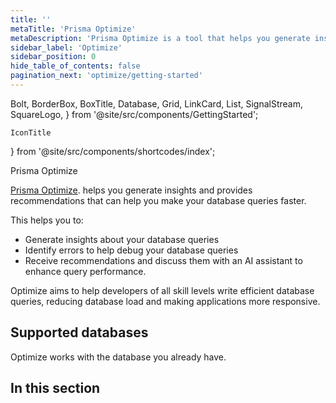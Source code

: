 ```yaml
---
title: ''
metaTitle: 'Prisma Optimize'
metaDescription: 'Prisma Optimize is a tool that helps you generate insights on your queries and recommends performance optimizations.'
sidebar_label: 'Optimize'
sidebar_position: 0
hide_table_of_contents: false
pagination_next: 'optimize/getting-started'
---
```


  Bolt,
  BorderBox,
  BoxTitle,
  Database,
  Grid,
  LinkCard,
  List,
  SignalStream,
  SquareLogo,
} from '@site/src/components/GettingStarted';

    IconTitle
} from '@site/src/components/shortcodes/index';


<IconTitle heading="h1" icon="fa-solid fa-magnifying-glass-chart" iconColor="#16A394" >Prisma Optimize</IconTitle>

[Prisma Optimize](https://www.prisma.io/optimize?utm_source=docs). helps you generate insights and provides recommendations that can help you make your database queries faster. 

This helps you to:

- Generate insights about your database queries
- Identify errors to help debug your database queries
- Receive recommendations and discuss them with an AI assistant to enhance query performance.

Optimize aims to help developers of all skill levels write efficient database queries, reducing database load and making applications more responsive.

<Grid>
  <LinkCard
    icon="fa-solid fa-arrow-right"
    title="Get started"
    desc="Start analyzing the prisma queries in your app in 5 minutes."
    link="/optimize/getting-started"
  />
  <LinkCard
    icon="fa-brands fa-github"
    title="Examples"
    desc="Explore our ready-to-run examples using Optimize."
    link="https://github.com/prisma/prisma-examples?tab=readme-ov-file#prisma-optimize"
  />
</Grid>


## Supported databases

Optimize works with the database you already have.

<List framed>
    <SquareLogo
        url="/optimize/getting-started"
        image={'/img/technologies/postgresqlsimple.svg'}
        tech="PostgreSQL"
    />
    <SquareLogo
        url="/optimize/getting-started"
        image={'/img/technologies/mysqlsimple.svg'}
        tech="MySQL"
    />
    <SquareLogo
        url="/optimize/getting-started"
        image={'/img/technologies/mariadb.svg'}
        imageDark={'/img/technologies/mariadbdark.svg'}
        tech="MariaDB"
    />
    <SquareLogo
        url="/optimize/getting-started"
        image={'/img/technologies/cockroachdbdark.svg'}
        tech="CockroachDB"
    />
    <SquareLogo
        url="/optimize/getting-started"
        image={'/img/technologies/sqlserver.svg'}
        tech="MS SQL Server"
    />
</List>

## In this section

<Subsections depth="3" />
